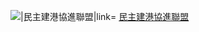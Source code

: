 [[File:Logo-DemocraticPartyAlbania.svg|{{{1|20px}}}|民主建港協進聯盟|link=]] [[民主建港協進聯盟]]<noinclude>
{{Documentation}}
[[Category:香港政党标示模板|{{PAGENAME}}]]
</noinclude>